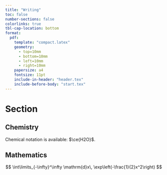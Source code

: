 ```yaml
---
title: "Writing"
toc: false
number-sections: false
colorlinks: true
tbl-cap-location: bottom
format:
  pdf:
    template: "compact.latex"
    geometry:
      - top=10mm
      - bottom=10mm
      - left=10mm
      - right=10mm
    papersize: a4
    fontsize: 11pt
    include-in-header: "header.tex"
    include-before-body: "start.tex"
---
```


# Section

## Chemistry

Chemical notation is available: $\ce{H2O}$.

## Mathematics

$$
\int\limits_{-\infty}^\infty \mathrm{d}x\, \exp\left(-\frac{1}{2}x^2\right)
$$
